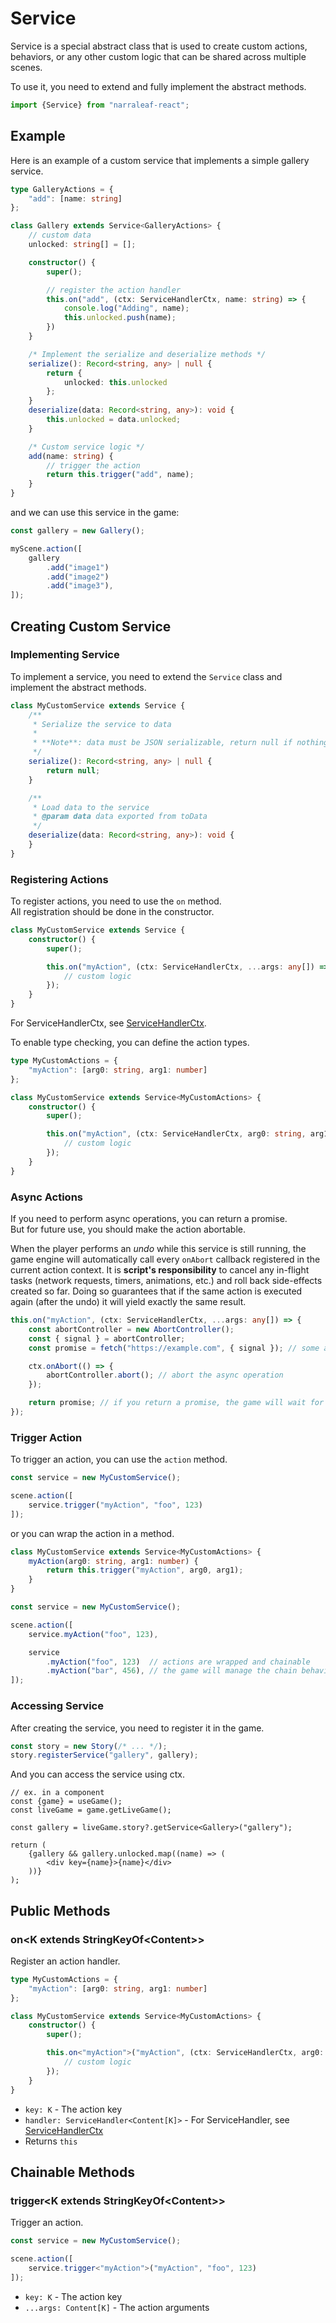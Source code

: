 
# Service

Service is a special abstract class that is used to create custom actions, behaviors, or any other custom logic that can be shared across multiple scenes.

To use it, you need to extend and fully implement the abstract methods.

```typescript
import {Service} from "narraleaf-react";
```

## Example

Here is an example of a custom service that implements a simple gallery service.

```typescript
type GalleryActions = {
    "add": [name: string]
};

class Gallery extends Service<GalleryActions> {
    // custom data
    unlocked: string[] = [];

    constructor() {
        super();

        // register the action handler
        this.on("add", (ctx: ServiceHandlerCtx, name: string) => {
            console.log("Adding", name);
            this.unlocked.push(name);
        })
    }

    /* Implement the serialize and deserialize methods */
    serialize(): Record<string, any> | null {
        return {
            unlocked: this.unlocked
        };
    }
    deserialize(data: Record<string, any>): void {
        this.unlocked = data.unlocked;
    }

    /* Custom service logic */
    add(name: string) {
        // trigger the action
        return this.trigger("add", name);
    }
}
```

and we can use this service in the game:

```typescript
const gallery = new Gallery();

myScene.action([
    gallery
        .add("image1")
        .add("image2")
        .add("image3"),
]);

```

## Creating Custom Service

### Implementing Service

To implement a service, you need to extend the `Service` class and implement the abstract methods.

```typescript
class MyCustomService extends Service {
    /**
     * Serialize the service to data
     *
     * **Note**: data must be JSON serializable, return null if nothing needs to be saved
     */
    serialize(): Record<string, any> | null {
        return null;
    }

    /**
     * Load data to the service
     * @param data data exported from toData
     */
    deserialize(data: Record<string, any>): void {
    }
}
```

### Registering Actions

To register actions, you need to use the `on` method.  
All registration should be done in the constructor.

```typescript
class MyCustomService extends Service {
    constructor() {
        super();

        this.on("myAction", (ctx: ServiceHandlerCtx, ...args: any[]) => {
            // custom logic
        });
    }
}
```

For ServiceHandlerCtx, see [ServiceHandlerCtx](../types/ServiceHandlerCtx).

To enable type checking, you can define the action types.

```typescript
type MyCustomActions = {
    "myAction": [arg0: string, arg1: number]
};

class MyCustomService extends Service<MyCustomActions> {
    constructor() {
        super();

        this.on("myAction", (ctx: ServiceHandlerCtx, arg0: string, arg1: number) => {
            // custom logic
        });
    }
}
```

### Async Actions

If you need to perform async operations, you can return a promise.  
But for future use, you should make the action abortable.

When the player performs an _undo_ while this service is still running, the game engine will automatically call every `onAbort` callback registered in the current action context. It is **script's responsibility** to cancel any in-flight tasks (network requests, timers, animations, etc.) and roll back side-effects created so far. Doing so guarantees that if the same action is executed again (after the undo) it will yield exactly the same result.

```typescript
this.on("myAction", (ctx: ServiceHandlerCtx, ...args: any[]) => {
    const abortController = new AbortController();
    const { signal } = abortController;
    const promise = fetch("https://example.com", { signal }); // some async operation

    ctx.onAbort(() => {
        abortController.abort(); // abort the async operation
    });

    return promise; // if you return a promise, the game will wait for the promise to resolve
});
```

### Trigger Action

To trigger an action, you can use the `action` method.

```typescript
const service = new MyCustomService();

scene.action([
    service.trigger("myAction", "foo", 123)
]);
```

or you can wrap the action in a method.

```typescript
class MyCustomService extends Service<MyCustomActions> {
    myAction(arg0: string, arg1: number) {
        return this.trigger("myAction", arg0, arg1);
    }
}

const service = new MyCustomService();

scene.action([
    service.myAction("foo", 123),

    service
        .myAction("foo", 123)  // actions are wrapped and chainable
        .myAction("bar", 456), // the game will manage the chain behavior automatically
]);
```

### Accessing Service

After creating the service, you need to register it in the game.

```typescript
const story = new Story(/* ... */);
story.registerService("gallery", gallery);
```

And you can access the service using ctx.

```tsx
// ex. in a component
const {game} = useGame();
const liveGame = game.getLiveGame();

const gallery = liveGame.story?.getService<Gallery>("gallery");

return (
    {gallery && gallery.unlocked.map((name) => (
        <div key={name}>{name}</div>
    ))}
);
```

## Public Methods

### on\<K extends StringKeyOf\<Content\>\>

<Steps>

Register an action handler.

```typescript
type MyCustomActions = {
    "myAction": [arg0: string, arg1: number]
};

class MyCustomService extends Service<MyCustomActions> {
    constructor() {
        super();

        this.on<"myAction">("myAction", (ctx: ServiceHandlerCtx, arg0: string, arg1: number) => {
            // custom logic
        });
    }
}
```

- `key: K` - The action key
- `handler: ServiceHandler<Content[K]>` - For ServiceHandler, see [ServiceHandlerCtx](../types/ServiceHandlerCtx)
- Returns `this`

</Steps>

## Chainable Methods

### trigger\<K extends StringKeyOf\<Content\>\>

<Steps>

Trigger an action.

```typescript
const service = new MyCustomService();

scene.action([
    service.trigger<"myAction">("myAction", "foo", 123)
]);
```

- `key: K` - The action key
- `...args: Content[K]` - The action arguments

</Steps>

